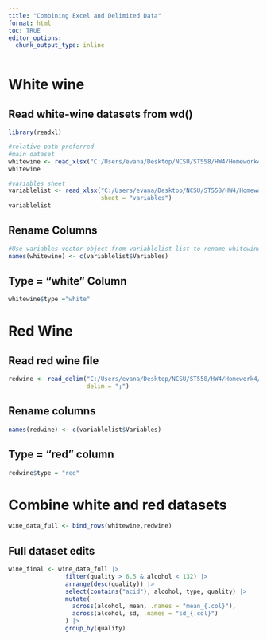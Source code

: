 ```yaml
---
title: "Combining Excel and Delimited Data"
format: html
toc: TRUE
editor_options: 
  chunk_output_type: inline
---
```


# White wine

## Read white-wine datasets from wd()

```r
library(readxl)

#relative path preferred
#main dataset
whitewine <- read_xlsx("C:/Users/evana/Desktop/NCSU/ST558/HW4/Homework4/white-wine.xlsx")
whitewine

#variables sheet
variablelist <- read_xlsx("C:/Users/evana/Desktop/NCSU/ST558/HW4/Homework4/white-wine.xlsx",
                          sheet = "variables")
variablelist
```

## Rename Columns

```r
#Use variables vector object from variablelist list to rename whitewine columns
names(whitewine) <- c(variablelist$Variables)
```

## Type = "white" Column

```r
whitewine$type ="white"
```

# Red Wine

## Read red wine file 

```r
redwine <- read_delim("C:/Users/evana/Desktop/NCSU/ST558/HW4/Homework4/red-wine.csv",
                      delim = ";")
```

## Rename columns

```r
names(redwine) <- c(variablelist$Variables)
```

## Type = "red" column

```r
redwine$type = "red"
```

# Combine white and red datasets

```r
wine_data_full <- bind_rows(whitewine,redwine)
```

## Full dataset edits

```r
wine_final <- wine_data_full |>
                filter(quality > 6.5 & alcohol < 132) |>
                arrange(desc(quality)) |>
                select(contains("acid"), alcohol, type, quality) |>
                mutate(
                  across(alcohol, mean, .names = "mean_{.col}"),
                  across(alcohol, sd, .names = "sd_{.col}")
                ) |>
                group_by(quality)
```
